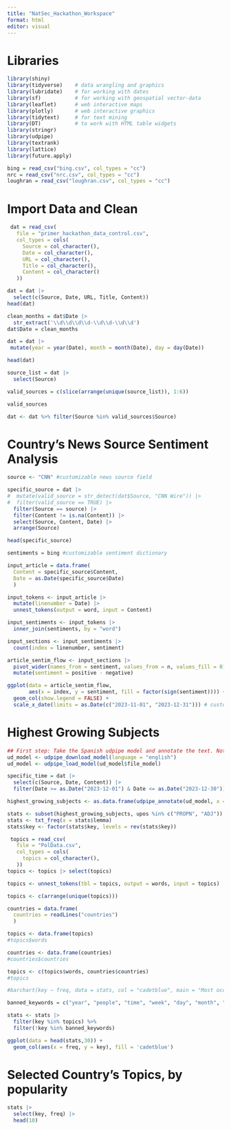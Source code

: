 ```yaml
---
title: "NatSec_Hackathon_Workspace"
format: html
editor: visual
---
```


# Libraries

```r
library(shiny)
library(tidyverse)    # data wrangling and graphics
library(lubridate)    # for working with dates
library(sf)           # for working with geospatial vector-data
library(leaflet)      # web interactive maps
library(plotly)       # web interactive graphics
library(tidytext)     # for text mining
library(DT)           # to work with HTML table widgets
library(stringr)
library(udpipe)
library(textrank)
library(lattice)
library(future.apply)
```

```r
bing = read_csv("bing.csv", col_types = "cc")
nrc = read_csv("nrc.csv", col_types = "cc")
loughran = read_csv("loughran.csv", col_types = "cc")
```

# Import Data and Clean

```r
 dat = read_csv(
   file = "primer_hackathon_data_control.csv", 
   col_types = cols(
     Source = col_character(),
     Date = col_character(),
     URL = col_character(),
     Title = col_character(),
     Content = col_character()
   ))
```

```r
dat = dat |>
  select(c(Source, Date, URL, Title, Content))
head(dat)
```

```r
clean_months = dat$Date |>
  str_extract('\\d\\d\\d\\d-\\d\\d-\\d\\d')
dat$Date = clean_months

dat = dat |>
 mutate(year = year(Date), month = month(Date), day = day(Date))

head(dat)
```

```r
source_list = dat |>
  select(Source)

valid_sources = c(slice(arrange(unique(source_list)), 1:6))

valid_sources
```

```r
dat <- dat %>% filter(Source %in% valid_sources$Source)
```

# Country's News Source Sentiment Analysis

```r
source <- "CNN" #customizable news source field

specific_source = dat |>
#  mutate(valid_source = str_detect(dat$Source, "CNN Wire")) |>
#  filter(valid_source == TRUE) |>
  filter(Source == source) |>
  filter(Content != is.na(Content)) |>
  select(Source, Content, Date) |>
  arrange(Source)

head(specific_source)

```

```r
sentiments = bing #customizable sentiment dictionary

input_article = data.frame( 
  Content = specific_source$Content,
  Date = as.Date(specific_source$Date)
  )

input_tokens <- input_article |>
  mutate(linenumber = Date) |>
  unnest_tokens(output = word, input = Content)

input_sentiments <- input_tokens |>
  inner_join(sentiments, by = "word")

input_sections <- input_sentiments |>
  count(index = linenumber, sentiment)

article_sentim_flow <- input_sections |>
  pivot_wider(names_from = sentiment, values_from = n, values_fill = 0) |>
  mutate(sentiment = positive - negative)
```

```r
ggplot(data = article_sentim_flow,
       aes(x = index, y = sentiment, fill = factor(sign(sentiment)))) +
  geom_col(show.legend = FALSE) +
  scale_x_date(limits = as.Date(c("2023-11-01", "2023-12-31"))) # customizable date range preference
```

# Highest Growing Subjects

```r
## First step: Take the Spanish udpipe model and annotate the text. Note: this takes about 3 minutes
ud_model <- udpipe_download_model(language = "english")
ud_model <- udpipe_load_model(ud_model$file_model)
```

```r
specific_time = dat |>
  select(c(Source, Date, Content)) |>
  filter(Date >= as.Date("2023-12-01") & Date <= as.Date("2023-12-30"))

```

```r
highest_growing_subjects <- as.data.frame(udpipe_annotate(ud_model, x = specific_time$Content, tagger = "default", parser = "none"))
```

```r
stats <- subset(highest_growing_subjects, upos %in% c("PROPN", "ADJ"))
stats <- txt_freq(x = stats$lemma)
stats$key <- factor(stats$key, levels = rev(stats$key))
```

```r
 topics = read_csv(
   file = "PolData.csv", 
   col_types = cols(
     topics = col_character(),
   ))
topics <- topics |> select(topics)

topics <- unnest_tokens(tbl = topics, output = words, input = topics)

topics <- c(arrange(unique(topics)))

countries = data.frame(
  countries = readLines("countries")
  )

topics <- data.frame(topics)
#topics$words

countries <- data.frame(countries)
#countries$countries

topics <- c(topics$words, countries$countries)
#topics
```

```r

#barchart(key ~ freq, data = stats, col = "cadetblue", main = "Most occurring nouns", xlab = "Freq")

banned_keywords = c("year", "people", "time", "week", "day", "month", "country", "company", "most", "old")

stats <- stats |>
  filter(key %in% topics) %>%
  filter(!key %in% banned_keywords)

ggplot(data = head(stats,30)) +
  geom_col(aes(x = freq, y = key), fill = 'cadetblue')
```



# Selected Country's Topics, by popularity
```r
stats |>
  select(key, freq) |>
  head(10)
```

